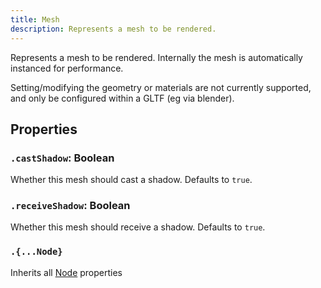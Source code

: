 ```yaml
---
title: Mesh
description: Represents a mesh to be rendered.
---
```


Represents a mesh to be rendered.
Internally the mesh is automatically instanced for performance.

<Aside>Setting/modifying the geometry or materials are not currently supported, and only be configured within a GLTF (eg via blender).</Aside>

## Properties

### `.castShadow`: Boolean

Whether this mesh should cast a shadow. Defaults to `true`.

### `.receiveShadow`: Boolean

Whether this mesh should receive a shadow. Defaults to `true`.

### `.{...Node}`

Inherits all [Node](/ref/node) properties
